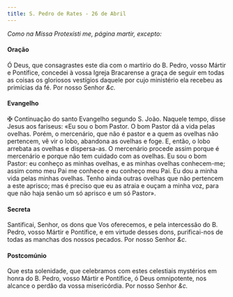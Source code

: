 ```yaml
---
title: S. Pedro de Rates - 26 de Abril
---
```


<em>Como na Missa Protexísti me, página martir, excepto:</em>

#### Oração

<div class="container-fluid">
  <div class="row">
    <span class="text-justify"></span>
<span class="text-justify">
      Ó Deus, que consagrastes este dia com o martírio do B. Pedro, vosso Mártir
      e Pontífice, concedei à vossa Igreja Bracarense a graça de seguir em todas
      as coisas os gloriosos vestígios daquele por cujo ministério ela recebeu
      as primícias da fé. Por nosso Senhor <em>&c.</em>
    </span>
</div>

#### Evangelho

<div class="container-fluid">
  <div class="row">
    <span class="text-justify"></span>
<span class="text-justify">
      <span class="text-red-500">&#10016;</span> Continuação do santo Evangelho
      segundo S. João.
    </span>
<span class="text-justify"></span>
<span class="text-justify">
      Naquele tempo, disse Jesus aos fariseus: «Eu sou o bom Pastor. O bom
      Pastor dá a vida pelas ovelhas. Porém, o mercenário, que não é pastor e a
      quem as ovelhas não pertencem, vê vir o lobo, abandona as ovelhas e foge.
      E, então, o lobo arrebata as ovelhas e dispersa-as. O mercenário procede
      assim porque é mercenário e porque não tem cuidado com as ovelhas. Eu sou
      o bom Pastor: eu conheço as minhas ovelhas, e as minhas ovelhas
      conhecem-me; assim como meu Pai me conhece e eu conheço meu Pai. Eu dou a
      minha vida pelas minhas ovelhas. Tenho ainda outras ovelhas que não
      pertencem a este aprisco; mas é preciso que eu as atraia e ouçam a minha
      voz, para que não haja senão um só aprisco e um só Pastor».
    </span>
</div>

#### Secreta

<div class="container-fluid">
  <div class="row">
    <span class="text-justify"></span>
<span class="text-justify">
      Santificai, Senhor, os dons que Vos oferecemos, e pela intercessão do B.
      Pedro, vosso Mártir e Pontífice, e em virtude desses dons, purificai-nos
      de todas as manchas dos nossos pecados. Por nosso Senhor <em>&c.</em>
    </span>
</div>

#### Postcomúnio

<div class="container-fluid">
  <div class="row">
    <span class="text-justify"></span>
<span class="text-justify">
      Que esta solenidade, que celebramos com estes celestiais mystérios em
      honra do B. Pedro, vosso Mártir e Pontífice, ó Deus omnipotente, nos
      alcance o perdão da vossa misericórdia. Por nosso Senhor <em>&c.</em>
    </span>
</div>
